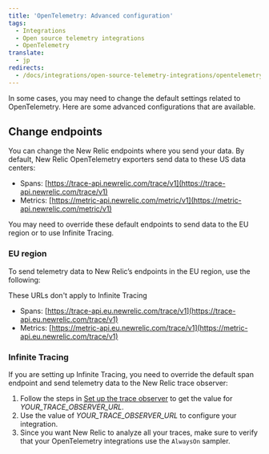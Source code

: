 ```yaml
---
title: 'OpenTelemetry: Advanced configuration'
tags:
  - Integrations
  - Open source telemetry integrations
  - OpenTelemetry
translate:
  - jp
redirects:
  - /docs/integrations/open-source-telemetry-integrations/opentelemetry/opentelemetry-endpoint-configuration
---
```


In some cases, you may need to change the default settings related to OpenTelemetry. Here are some advanced configurations that are available.

## Change endpoints

You can change the New Relic endpoints where you send your data. By default, New Relic OpenTelemetry exporters send data to these US data centers:

* Spans: [https://trace-api.newrelic.com/trace/v1](https://trace-api.newrelic.com/trace/v1)
* Metrics: [https://metric-api.newrelic.com/metric/v1](https://metric-api.newrelic.com/metric/v1)

You may need to override these default endpoints to send data to the EU region or to use Infinite Tracing.

### EU region

To send telemetry data to New Relic’s endpoints in the EU region, use the following:

<Callout variant="tip">
  These URLs don't apply to Infinite Tracing
</Callout>

* Spans: [https://trace-api.eu.newrelic.com/trace/v1](https://trace-api.eu.newrelic.com/trace/v1)
* Metrics: [https://metric-api.eu.newrelic.com/trace/v1](https://metric-api.eu.newrelic.com/trace/v1)

### Infinite Tracing

If you are setting up Infinite Tracing, you need to override the default span endpoint and send telemetry data to the New Relic trace observer:

1. Follow the steps in [Set up the trace observer](/docs/understand-dependencies/distributed-tracing/infinite-tracing/set-trace-observer) to get the value for <var>YOUR_TRACE_OBSERVER_URL</var>.
2. Use the value of <var>YOUR_TRACE_OBSERVER_URL</var> to configure your integration.
3. Since you want New Relic to analyze all your traces, make sure to verify that your OpenTelemetry integrations use the `AlwaysOn` sampler.
